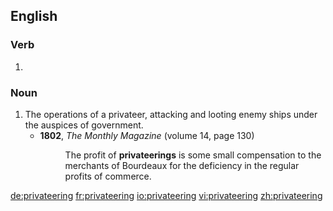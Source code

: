 ==English==

===Verb===
{{head|en|present participle}}

# {{present participle of|privateer|lang=en|nocat=1}}

===Noun===
{{en-noun}}

# The operations of a privateer, attacking and looting enemy ships under the auspices of government.
#* '''1802''', ''The Monthly Magazine'' (volume 14, page 130)
#*: The profit of '''privateerings''' is some small compensation to the merchants of Bourdeaux for the deficiency in the regular profits of commerce.

[[de:privateering]]
[[fr:privateering]]
[[io:privateering]]
[[vi:privateering]]
[[zh:privateering]]